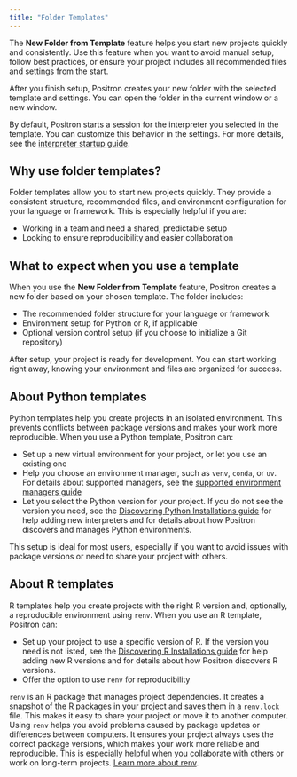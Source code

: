 ```yaml
---
title: "Folder Templates"
---
```


The **New Folder from Template** feature helps you start new projects quickly and consistently. Use this feature when you want to avoid manual setup, follow best practices, or ensure your project includes all recommended files and settings from the start.

After you finish setup, Positron creates your new folder with the selected template and settings. You can open the folder in the current window or a new window.

By default, Positron starts a session for the interpreter you selected in the template. You can customize this behavior in the settings. For more details, see the [interpreter startup guide](interpreter-startup.qmd#configuring-interpreter-startup).

## Why use folder templates?

Folder templates allow you to start new projects quickly. They provide a consistent structure, recommended files, and environment configuration for your language or framework. This is especially helpful if you are:

- Working in a team and need a shared, predictable setup
- Looking to ensure reproducibility and easier collaboration

## What to expect when you use a template

When you use the **New Folder from Template** feature, Positron creates a new folder based on your chosen template. The folder includes:

- The recommended folder structure for your language or framework
- Environment setup for Python or R, if applicable
- Optional version control setup (if you choose to initialize a Git repository)

After setup, your project is ready for development. You can start working right away, knowing your environment and files are organized for success.

## About Python templates

Python templates help you create projects in an isolated environment. This prevents conflicts between package versions and makes your work more reproducible. When you use a Python template, Positron can:

- Set up a new virtual environment for your project, or let you use an existing one
- Help you choose an environment manager, such as `venv`, `conda`, or `uv`. For details about supported managers, see the [supported environment managers guide](python-installations.qmd#supported-environment-managers)
- Let you select the Python version for your project. If you do not see the version you need, see the [Discovering Python Installations guide](python-installations.qmd) for help adding new interpreters and for details about how Positron discovers and manages Python environments.

This setup is ideal for most users, especially if you want to avoid issues with package versions or need to share your project with others.

## About R templates

R templates help you create projects with the right R version and, optionally, a reproducible environment using `renv`. When you use an R template, Positron can:

- Set up your project to use a specific version of R. If the version you need is not listed, see the [Discovering R Installations guide](r-installations.qmd) for help adding new R versions and for details about how Positron discovers R versions.
- Offer the option to use `renv` for reproducibility

`renv` is an R package that manages project dependencies. It creates a snapshot of the R packages in your project and saves them in a `renv.lock` file. This makes it easy to share your project or move it to another computer. Using `renv` helps you avoid problems caused by package updates or differences between computers. It ensures your project always uses the correct package versions, which makes your work more reliable and reproducible. This is especially helpful when you collaborate with others or work on long-term projects. [Learn more about renv](https://rstudio.github.io/renv/articles/renv.html).
